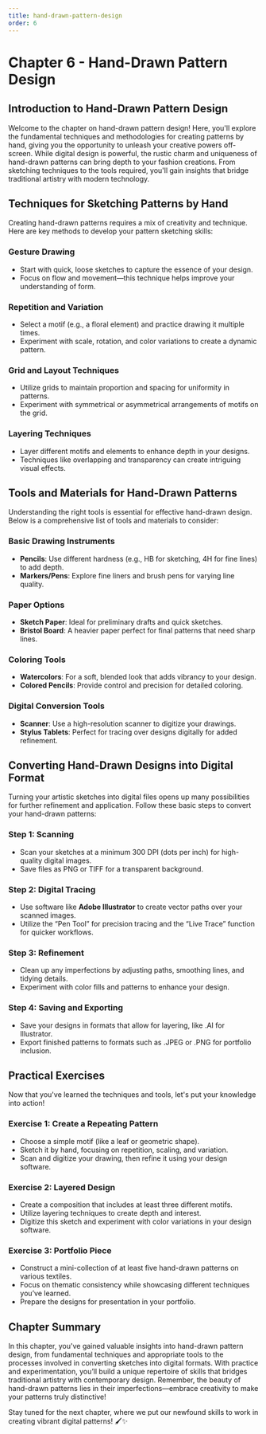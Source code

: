 ```yaml
---
title: hand-drawn-pattern-design
order: 6
---
```


# Chapter 6 - Hand-Drawn Pattern Design

## Introduction to Hand-Drawn Pattern Design
Welcome to the chapter on hand-drawn pattern design! Here, you'll explore the fundamental techniques and methodologies for creating patterns by hand, giving you the opportunity to unleash your creative powers off-screen. While digital design is powerful, the rustic charm and uniqueness of hand-drawn patterns can bring depth to your fashion creations. From sketching techniques to the tools required, you'll gain insights that bridge traditional artistry with modern technology.

## Techniques for Sketching Patterns by Hand
Creating hand-drawn patterns requires a mix of creativity and technique. Here are key methods to develop your pattern sketching skills:

### Gesture Drawing
- Start with quick, loose sketches to capture the essence of your design.
- Focus on flow and movement—this technique helps improve your understanding of form.

### Repetition and Variation
- Select a motif (e.g., a floral element) and practice drawing it multiple times.
- Experiment with scale, rotation, and color variations to create a dynamic pattern.

### Grid and Layout Techniques
- Utilize grids to maintain proportion and spacing for uniformity in patterns.
- Experiment with symmetrical or asymmetrical arrangements of motifs on the grid.

### Layering Techniques
- Layer different motifs and elements to enhance depth in your designs.
- Techniques like overlapping and transparency can create intriguing visual effects.

## Tools and Materials for Hand-Drawn Patterns
Understanding the right tools is essential for effective hand-drawn design. Below is a comprehensive list of tools and materials to consider:

### Basic Drawing Instruments
- **Pencils**: Use different hardness (e.g., HB for sketching, 4H for fine lines) to add depth.
- **Markers/Pens**: Explore fine liners and brush pens for varying line quality.

### Paper Options
- **Sketch Paper**: Ideal for preliminary drafts and quick sketches.
- **Bristol Board**: A heavier paper perfect for final patterns that need sharp lines.

### Coloring Tools
- **Watercolors**: For a soft, blended look that adds vibrancy to your design.
- **Colored Pencils**: Provide control and precision for detailed coloring.

### Digital Conversion Tools
- **Scanner**: Use a high-resolution scanner to digitize your drawings.
- **Stylus Tablets**: Perfect for tracing over designs digitally for added refinement.

## Converting Hand-Drawn Designs into Digital Format
Turning your artistic sketches into digital files opens up many possibilities for further refinement and application. Follow these basic steps to convert your hand-drawn patterns:

### Step 1: Scanning
- Scan your sketches at a minimum 300 DPI (dots per inch) for high-quality digital images.
- Save files as PNG or TIFF for a transparent background.

### Step 2: Digital Tracing
- Use software like **Adobe Illustrator** to create vector paths over your scanned images.
- Utilize the “Pen Tool” for precision tracing and the “Live Trace” function for quicker workflows.

### Step 3: Refinement
- Clean up any imperfections by adjusting paths, smoothing lines, and tidying details.
- Experiment with color fills and patterns to enhance your design.

### Step 4: Saving and Exporting
- Save your designs in formats that allow for layering, like .AI for Illustrator.
- Export finished patterns to formats such as .JPEG or .PNG for portfolio inclusion.

## Practical Exercises
Now that you've learned the techniques and tools, let's put your knowledge into action!

### Exercise 1: Create a Repeating Pattern
- Choose a simple motif (like a leaf or geometric shape).
- Sketch it by hand, focusing on repetition, scaling, and variation.
- Scan and digitize your drawing, then refine it using your design software.

### Exercise 2: Layered Design
- Create a composition that includes at least three different motifs.
- Utilize layering techniques to create depth and interest.
- Digitize this sketch and experiment with color variations in your design software.

### Exercise 3: Portfolio Piece
- Construct a mini-collection of at least five hand-drawn patterns on various textiles.
- Focus on thematic consistency while showcasing different techniques you’ve learned.
- Prepare the designs for presentation in your portfolio.

## Chapter Summary
In this chapter, you've gained valuable insights into hand-drawn pattern design, from fundamental techniques and appropriate tools to the processes involved in converting sketches into digital formats. With practice and experimentation, you’ll build a unique repertoire of skills that bridges traditional artistry with contemporary design. Remember, the beauty of hand-drawn patterns lies in their imperfections—embrace creativity to make your patterns truly distinctive!

Stay tuned for the next chapter, where we put our newfound skills to work in creating vibrant digital patterns! 🖌️✨
